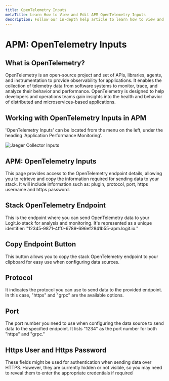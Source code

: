 ```yaml
---
title: OpenTelemetry Inputs
metaTitle: Learn How to View and Edit APM OpenTelemetry Inputs
description: Follow our in-depth help article to learn how to view and edit your APM OpenTelemetry inputs in Logit.io
---
```


# APM: OpenTelemetry Inputs

## What is OpenTelemetry?

OpenTelemetry is an open-source project and set of APIs, libraries, agents, 
and instrumentation to provide observability for applications. It enables 
the collection of telemetry data from software systems to monitor, trace, 
and analyze their behavior and performance. OpenTelemetry is designed to 
help developers and operations teams gain insights into the health and 
behavior of distributed and microservices-based applications.

## Working with OpenTelemetry Inputs in APM

'OpenTelemetry Inputs' can be located from the menu on the left, under 
the heading 'Application Performance Monitoring'.

![Jaeger Collector Inputs](@/images/help/apm/jaeger-collector-inputs.png)

## APM: OpenTelemetry Inputs

This page provides access to the OpenTelemetry endpoint details, allowing 
you to retrieve and copy the information required for sending data to your 
stack. It will include information such as: plugin, protocol, port, 
https username and https password.

## Stack OpenTelemetry Endpoint

This is the endpoint where you can send OpenTelemetry data to your Logit.io 
stack for analysis and monitoring. It's represented as a 
unique identifier: "12345-9871-4ff0-6789-696ef2841b55-apm.logit.io."

## Copy Endpoint Button

This button allows you to copy the stack OpenTelemetry endpoint to your 
clipboard for easy use when configuring data sources.

## Protocol

It indicates the protocol you can use to send data to the provided endpoint. 
In this case, "https" and "grpc" are the available options.

## Port

The port number you need to use when configuring the data source to send 
data to the specified endpoint. It lists "1234" as the port number for both "https" and "grpc."

## Https User and Https Password

These fields might be used for authentication when sending data over HTTPS. 
However, they are currently hidden or not visible, so you may need to 
reveal them to enter the appropriate credentials if required